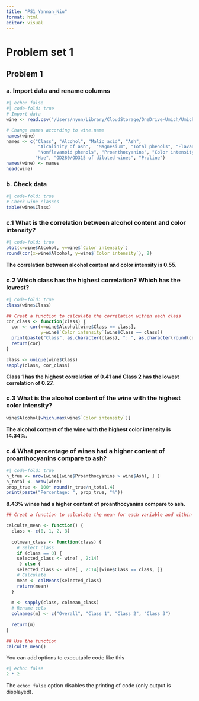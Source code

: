 ```yaml
---
title: "PS1_Yannan_Niu"
format: html
editor: visual
---
```


# Problem set 1

## Problem 1

### a. Import data and rename columns

```r
#| echo: false
#| code-fold: true
# Import data
wine <- read.csv("/Users/nynn/Library/CloudStorage/OneDrive-Umich/Umich course/2024_Fall/Stats 506/Stats_506_PS1/wine/wine.data", header = FALSE)

# Change names according to wine.name
names(wine)
names <- c("Class", "Alcohol", "Malic acid", "Ash",
            "Alcalinity of ash",  "Magnesium", "Total phenols", "Flavanoids",
            "Nonflavanoid phenols", "Proanthocyanins", "Color intensity", 
           "Hue", "OD280/OD315 of diluted wines", "Proline")
names(wine) <- names
head(wine)

```

###  b. Check data

```r
#| code-fold: true
# Check wine classes
table(wine$Class)
```

### c.1 What is the correlation between alcohol content and color intensity?

```r
#| code-fold: true
plot(x=wine$Alcohol, y=wine$`Color intensity`)
round(cor(x=wine$Alcohol, y=wine$`Color intensity`), 2)

```

**The correlation between alcohol content and color intensity is 0.55.**

### c.2 Which class has the highest correlation? Which has the lowest?

```r
#| code-fold: true
class(wine$Class)

## Creat a function to calculate the correlation within each class
cor_class <- function(class) {
  cor <- cor(x=wine$Alcohol[wine$Class == class], 
             y=wine$`Color intensity`[wine$Class == class])
  print(paste("Class", as.character(class), ": ", as.character(round(cor, 2))))
  return(cor)
}

class <- unique(wine$Class)
sapply(class, cor_class)
```

**Class 1 has the highest correlation of 0.41 and Class 2 has the lowest correlation of 0.27.**

### c.3 What is the alcohol content of the wine with the highest color intensity?

```r
wine$Alcohol[which.max(wine$`Color intensity`)]
```

**The alcohol content of the wine with the highest color intensity is 14.34%.**

### c.4 What percentage of wines had a higher content of proanthocyanins compare to ash?

```r
#| code-fold: true
n_true <- nrow(wine[(wine$Proanthocyanins > wine$Ash), ] )
n_total <- nrow(wine)
prop_true <- 100* round(n_true/n_total,4)
print(paste("Percentage: ", prop_true, "%"))
```

**8.43% wines had a higher content of proanthocyanins compare to ash.**

```r
## Creat a function to calculate the mean for each variable and within classes

calculte_mean <- function() {
  class <- c(0, 1, 2, 3)
  
  colmean_class <- function(class) {
    # Select class
    if (class == 0) {
    selected_class <- wine[ , 2:14]
     } else {
    selected_class <- wine[ , 2:14][wine$Class == class, ]}
    # Calculate
    mean <- colMeans(selected_class)
    return(mean)
  }
  
  m <- sapply(class, colmean_class)
  # Rename cols
  colnames(m) <- c("Overall", "Class 1", "Class 2", "Class 3") 
  
  return(m)
}

## Use the function
calculte_mean()

```

You can add options to executable code like this

```r
#| echo: false
2 * 2
```

The `echo: false` option disables the printing of code (only output is displayed).
